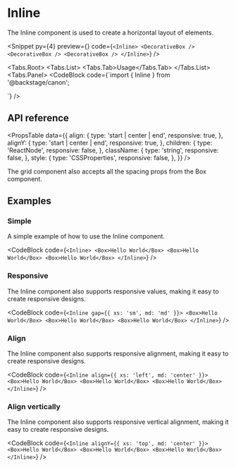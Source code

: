 
# Inline

The Inline component is used to create a horizontal layout of elements.

<Snippet
  py={4}
  preview={<InlinePreview />}
  code={`<Inline>
    <DecorativeBox />
    <DecorativeBox />
    <DecorativeBox />
</Inline>`}
/>

<Tabs.Root>
  <Tabs.List>
    <Tabs.Tab>Usage</Tabs.Tab>
  </Tabs.List>
  <Tabs.Panel>
    <CodeBlock
      code={`import { Inline } from '@backstage/canon';

<Inline />
`}
    />
  </Tabs.Panel>
</Tabs.Root>

## API reference

<PropsTable
  data={{
    align: {
      type: 'start | center | end',
      responsive: true,
    },
    alignY: {
      type: 'start | center | end',
      responsive: true,
    },
    children: {
      type: 'ReactNode',
      responsive: false,
    },
    className: {
      type: 'string',
      responsive: false,
    },
    style: {
      type: 'CSSProperties',
      responsive: false,
    },
  }}
/>

The grid component also accepts all the spacing props from the Box component.

<PropsTable data={spacePropsList} />

## Examples

### Simple

A simple example of how to use the Inline component.

<CodeBlock
  code={`<Inline>
    <Box>Hello World</Box>
    <Box>Hello World</Box>
    <Box>Hello World</Box>
</Inline>`}
/>

### Responsive

The Inline component also supports responsive values, making it easy to create
responsive designs.

<CodeBlock
  code={`<Inline gap={{ xs: 'sm', md: 'md' }}>
    <Box>Hello World</Box>
    <Box>Hello World</Box>
    <Box>Hello World</Box>
</Inline>`}
/>

### Align

The Inline component also supports responsive alignment, making it easy to
create responsive designs.

<CodeBlock
  code={`<Inline align={{ xs: 'left', md: 'center' }}>
    <Box>Hello World</Box>
    <Box>Hello World</Box>
    <Box>Hello World</Box>
</Inline>`}
/>

### Align vertically

The Inline component also supports responsive vertical alignment, making it
easy to create responsive designs.

<CodeBlock
  code={`<Inline alignY={{ xs: 'top', md: 'center' }}>
    <Box>Hello World</Box>
    <Box>Hello World</Box>
    <Box>Hello World</Box>
</Inline>`}
/>
